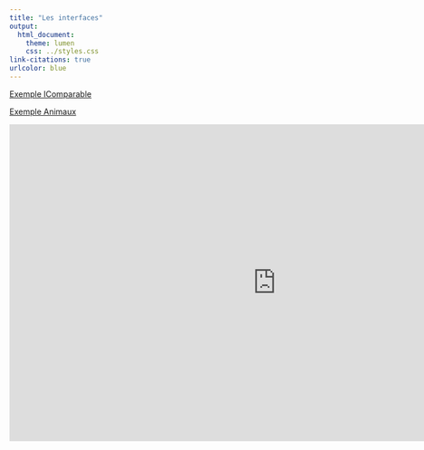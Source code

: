 ```yaml
---
title: "Les interfaces"
output:
  html_document:
    theme: lumen
    css: ../styles.css
link-citations: true
urlcolor: blue
---
```


[Exemple IComparable](Ex1.zip)

[Exemple Animaux](Ex2.zip)

<iframe align="center" src="https://docs.google.com/presentation/d/e/2PACX-1vSJ-igHs_EGnQYwux97SA2SQfUmsuF4o7W1NHWQjo4Ut-ZTx6rpZeRZDGeO8LHiNiAMxBz1TtMrLoTY/embed?start=false&loop=false&delayms=160000" frameborder="0" width="940" height="560" allowfullscreen="true" mozallowfullscreen="true" webkitallowfullscreen="true"></iframe>
